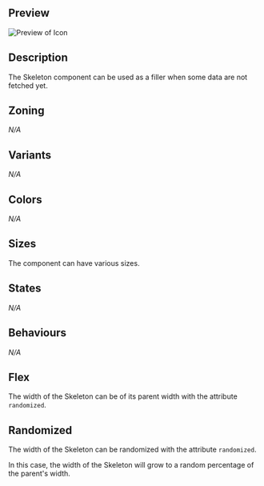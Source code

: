 
## Preview

![Preview of Icon](design-images/skeleton/skeleton-previews/skeleton-preview.png)

## Description

The Skeleton component can be used as a filler when some data are not fetched yet.

## Zoning
_N/A_

## Variants
_N/A_

## Colors
_N/A_

## Sizes
The component can have various sizes.

<DesignIconSizes />

## States
_N/A_

## Behaviours
_N/A_

## Flex

The width of the Skeleton can be of its parent width with the attribute `randomized`.

## Randomized

The width of the Skeleton can be randomized with the attribute `randomized`.

In this case, the width of the Skeleton will grow to a random percentage of the parent's width.
